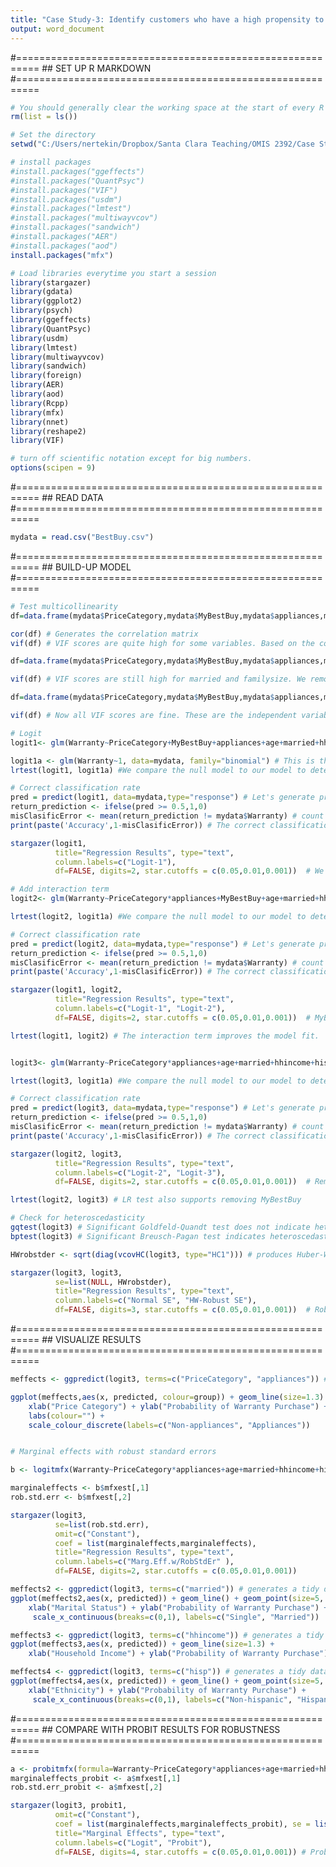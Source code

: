 ```yaml
---
title: "Case Study-3: Identify customers who have a high propensity to purchase the warranty plan."
output: word_document
---
```

#==========================================================
## SET UP R MARKDOWN
#==========================================================
```r
# You should generally clear the working space at the start of every R session
rm(list = ls())

# Set the directory
setwd("C:/Users/nertekin/Dropbox/Santa Clara Teaching/OMIS 2392/Case Studies/Case Study-3")

# install packages
#install.packages("ggeffects")
#install.packages("QuantPsyc")
#install.packages("VIF")
#install.packages("usdm")
#install.packages("lmtest")
#install.packages("multiwayvcov")
#install.packages("sandwich")
#install.packages("AER")
#install.packages("aod")
install.packages("mfx")

# Load libraries everytime you start a session
library(stargazer)
library(gdata)
library(ggplot2)
library(psych) 
library(ggeffects)
library(QuantPsyc)
library(usdm)
library(lmtest)
library(multiwayvcov)
library(sandwich)
library(foreign)
library(AER)
library(aod)
library(Rcpp)
library(mfx)
library(nnet)
library(reshape2)
library(VIF)

# turn off scientific notation except for big numbers. 
options(scipen = 9)
```
#==========================================================
## READ DATA
#==========================================================
```r
mydata = read.csv("BestBuy.csv")
```

#==========================================================
## BUILD-UP MODEL
#==========================================================
```r
# Test multicollinearity
df=data.frame(mydata$PriceCategory,mydata$MyBestBuy,mydata$appliances,mydata$age,mydata$married,mydata$hhincome,mydata$hisp,mydata$familysize,mydata$productgeneration,mydata$newcustomer,mydata$weekend)

cor(df) # Generates the correlation matrix
vif(df) # VIF scores are quite high for some variables. Based on the correlation matrix, it is likely that Pricoe category and product generation cause multicollinearity. Therefore, we remove product generation.

df=data.frame(mydata$PriceCategory,mydata$MyBestBuy,mydata$appliances,mydata$age,mydata$married,mydata$hhincome,mydata$hisp,mydata$familysize,mydata$newcustomer,mydata$weekend)

vif(df) # VIF scores are still high for married and familysize. We remove familysize due to high correlation.

df=data.frame(mydata$PriceCategory,mydata$MyBestBuy,mydata$appliances,mydata$age,mydata$married,mydata$hhincome,mydata$hisp,mydata$newcustomer,mydata$weekend)

vif(df) # Now all VIF scores are fine. These are the independent variables we will use. 

# Logit
logit1<- glm(Warranty~PriceCategory+MyBestBuy+appliances+age+married+hhincome+hisp+newcustomer+weekend, data=mydata, family="binomial") # This is the command to run a logit regression 

logit1a <- glm(Warranty~1, data=mydata, family="binomial") # This is the command to run a logit on null model 
lrtest(logit1, logit1a) #We compare the null model to our model to determine the model fit. The p-value for the chi-square tet is  less than 0.001. Thus, model logit-1 fits significantly better than the null model.

# Correct classification rate
pred = predict(logit1, data=mydata,type="response") # Let's generate predicted probabilities
return_prediction <- ifelse(pred >= 0.5,1,0) 
misClasificError <- mean(return_prediction != mydata$Warranty) # count number of wrong classifications
print(paste('Accuracy',1-misClasificError)) # The correct classification rate is 66.99%. 

stargazer(logit1, 
          title="Regression Results", type="text", 
          column.labels=c("Logit-1"),
          df=FALSE, digits=2, star.cutoffs = c(0.05,0.01,0.001))  # We see that only MyBestBuy, Married, HHIncome, and Hisp are significant.

# Add interaction term
logit2<- glm(Warranty~PriceCategory*appliances+MyBestBuy+age+married+hhincome+hisp+newcustomer+weekend, data=mydata, family="binomial") 

lrtest(logit2, logit1a) #We compare the null model to our model to determine the model fit. The p-value for the chi-square tet is  less than 0.001. Thus, model logit-2 fits significantly better than the null model.

# Correct classification rate
pred = predict(logit2, data=mydata,type="response") # Let's generate predicted probabilities
return_prediction <- ifelse(pred >= 0.5,1,0) 
misClasificError <- mean(return_prediction != mydata$Warranty) # count number of wrong classifications
print(paste('Accuracy',1-misClasificError)) # The correct classification rate is 68.15%. 

stargazer(logit1, logit2,
          title="Regression Results", type="text", 
          column.labels=c("Logit-1", "Logit-2"),
          df=FALSE, digits=2, star.cutoffs = c(0.05,0.01,0.001))  # MyBestBuy is no longer significant. However, Married, HHIncome, and Hisp are still significant. In addition, the interaction term is also significant.

lrtest(logit1, logit2) # The interaction term improves the model fit.


logit3<- glm(Warranty~PriceCategory*appliances+age+married+hhincome+hisp+newcustomer+weekend, data=mydata, family="binomial") # We can remove MyBestBuy because it is not significant and might potentially create endogeneity. 

lrtest(logit3, logit1a) #We compare the null model to our model to determine the model fit. The p-value for the chi-square tet is  less than 0.001. Thus, model logit-3 fits significantly better than the null model.

# Correct classification rate
pred = predict(logit3, data=mydata,type="response") # Let's generate predicted probabilities
return_prediction <- ifelse(pred >= 0.5,1,0) 
misClasificError <- mean(return_prediction != mydata$Warranty) # count number of wrong classifications
print(paste('Accuracy',1-misClasificError)) # The correct classification rate is 68.12%. 

stargazer(logit2, logit3,
          title="Regression Results", type="text", 
          column.labels=c("Logit-2", "Logit-3"),
          df=FALSE, digits=2, star.cutoffs = c(0.05,0.01,0.001))  # Removing MyBestBuy does not change the results and we no longer have endgeneity concern.

lrtest(logit2, logit3) # LR test also supports removing MyBestBuy 

# Check for heteroscedasticity
gqtest(logit3) # Significant Goldfeld-Quandt test does not indicate heteroscedasticity 
bptest(logit3) # Significant Breusch-Pagan test indicates heteroscedasticity

HWrobstder <- sqrt(diag(vcovHC(logit3, type="HC1"))) # produces Huber-White robust standard errors 

stargazer(logit3, logit3,  
          se=list(NULL, HWrobstder),
          title="Regression Results", type="text", 
          column.labels=c("Normal SE", "HW-Robust SE"),
          df=FALSE, digits=3, star.cutoffs = c(0.05,0.01,0.001))  # Robust std. errors do not change the significance levels

```
#==========================================================
## VISUALIZE RESULTS
#==========================================================
```r
meffects <- ggpredict(logit3, terms=c("PriceCategory", "appliances")) # generates a tidy data frame  

ggplot(meffects,aes(x, predicted, colour=group)) + geom_line(size=1.3) + 
    xlab("Price Category") + ylab("Probability of Warranty Purchase") +
    labs(colour="") + 
    scale_colour_discrete(labels=c("Non-appliances", "Appliances"))


# Marginal effects with robust standard errors

b <- logitmfx(Warranty~PriceCategory*appliances+age+married+hhincome+hisp+newcustomer+weekend, data=mydata, robust=TRUE) # We can obtain the marginal effects from a logit that uses robust standard errors. Note that marginal effects do not change, however, std. errors, and therefore, p-values change.

marginaleffects <- b$mfxest[,1]
rob.std.err <- b$mfxest[,2]

stargazer(logit3,
          se=list(rob.std.err),
          omit=c("Constant"),
          coef = list(marginaleffects,marginaleffects),
          title="Regression Results", type="text", 
          column.labels=c("Marg.Eff.w/RobStdEr" ),
          df=FALSE, digits=2, star.cutoffs = c(0.05,0.01,0.001))

meffects2 <- ggpredict(logit3, terms=c("married")) # generates a tidy data frame  
ggplot(meffects2,aes(x, predicted)) + geom_line() + geom_point(size=5, colour="maroon") +
    xlab("Marital Status") + ylab("Probability of Warranty Purchase") +
     scale_x_continuous(breaks=c(0,1), labels=c("Single", "Married")) 

meffects3 <- ggpredict(logit3, terms=c("hhincome")) # generates a tidy data frame  
ggplot(meffects3,aes(x, predicted)) + geom_line(size=1.3) + 
    xlab("Household Income") + ylab("Probability of Warranty Purchase") 

meffects4 <- ggpredict(logit3, terms=c("hisp")) # generates a tidy data frame  
ggplot(meffects4,aes(x, predicted)) + geom_line() + geom_point(size=5, colour="maroon") +
    xlab("Ethnicity") + ylab("Probability of Warranty Purchase") +
     scale_x_continuous(breaks=c(0,1), labels=c("Non-hispanic", "Hispanic")) 
```
#==========================================================
## COMPARE WITH PROBIT RESULTS FOR ROBUSTNESS
#==========================================================
```r
a <- probitmfx(formula=Warranty~PriceCategory*appliances+age+married+hhincome+hisp+newcustomer+weekend, data=mydata, robust=TRUE) # We can generate the marginal effects with this command. The one unit increase in selling pressure increases the probability of return by 0.168, holding other variables at their means
marginaleffects_probit <- a$mfxest[,1]
rob.std.err_probit <- a$mfxest[,2]

stargazer(logit3, probit1, 
          omit=c("Constant"),
          coef = list(marginaleffects,marginaleffects_probit), se = list(rob.std.err,rob.std.err_probit),
          title="Marginal Effects", type="text", 
          column.labels=c("Logit", "Probit"),
          df=FALSE, digits=4, star.cutoffs = c(0.05,0.01,0.001)) # Probit marginal effects are very close to logit marginal effects, therefore we can pick to use either of the two models to generate the insights
```
